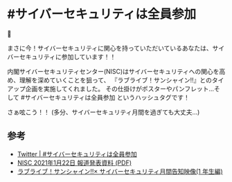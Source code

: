# #サイバーセキュリティは全員参加

👬

まさに今！サイバーセキュリティに関心を持っていただいているあなたは、サイバーセキュリティに参加しています！！

内閣サイバーセキュリティセンター(NISC)はサイバーセキュリティへの関心を高め、理解を深めていくことを狙って、
『ラブライブ！サンシャイン!!』とのタイアップ企画を実施してくれました。
その仕掛けがポスターやパンフレット...そして #サイバーセキュリティは全員参加 というハッシュタグです！

さぁ呟こう！！
(多分、サイバーセキュリティ月間を過ぎても大丈夫...)

## 参考

<ul>
  <li>
    <a
      target="_blank"
      href="https://twitter.com/hashtag/サイバーセキュリティは全員参加"
    >
      Twitter | #サイバーセキュリティは全員参加
    </a>
  </li>
  <li>
    <a
      target="_blank"
      href="https://www.nisc.go.jp/security-site/files/tieup_2021.pdf"
    >
      NISC 2021年1月22日 報道発表資料 (PDF)
    </a>
  </li>
  <li>
    <a target="_blank" href="https://www.youtube.com/watch?v=cl81btKLFI4">
      ラブライブ！サンシャイン!!× サイバーセキュリティ月間告知映像(1 年生編)
    </a>
  </li>
</ul>
